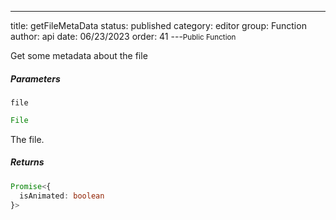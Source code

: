 ---
title: getFileMetaData
status: published
category: editor
group: Function
author: api
date: 06/23/2023
order: 41
---<Small>Public Function</Small>

Get some metadata about the file


##### Parameters


<ParametersTable>

<ParametersTableRow>
<ParametersTableName>

`file`

</ParametersTableName>
<ParametersTableDescription>

```ts
File
```

The file.




</ParametersTableDescription>
</ParametersTableRow>
</ParametersTable>

##### Returns


```ts
Promise<{
  isAnimated: boolean
}>
```

